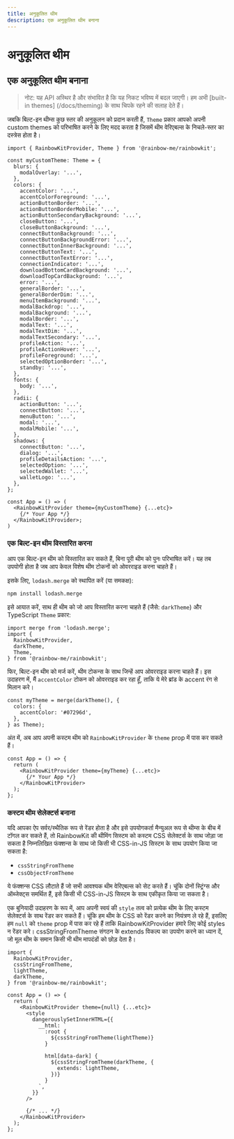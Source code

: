 ```yaml
---
title: अनुकूलित थीम
description: एक अनुकूलित थीम बनाना
---
```


# अनुकूलित थीम

## एक अनुकूलित थीम बनाना

> नोट: यह API अस्थिर है और संभावित
> है कि यह निकट भविष्य में बदल जाएगी। हम
> अभी [built-in themes] \(/docs/theming) के साथ चिपके रहने की सलाह देते हैं।

जबकि बिल्ट-इन थीम्स कुछ स्तर की अनुकूलन को प्रदान करती हैं, `Theme` प्रकार आपको अपनी custom themes को परिभाषित करने के लिए मदद करता है जिसमें थीम वेरिएबल्स के निचले-स्तर का दस्त्रेस होता है।

```tsx
import { RainbowKitProvider, Theme } from '@rainbow-me/rainbowkit';

const myCustomTheme: Theme = {
  blurs: {
    modalOverlay: '...',
  },
  colors: {
    accentColor: '...',
    accentColorForeground: '...',
    actionButtonBorder: '...',
    actionButtonBorderMobile: '...',
    actionButtonSecondaryBackground: '...',
    closeButton: '...',
    closeButtonBackground: '...',
    connectButtonBackground: '...',
    connectButtonBackgroundError: '...',
    connectButtonInnerBackground: '...',
    connectButtonText: '...',
    connectButtonTextError: '...',
    connectionIndicator: '...',
    downloadBottomCardBackground: '...',
    downloadTopCardBackground: '...',
    error: '...',
    generalBorder: '...',
    generalBorderDim: '...',
    menuItemBackground: '...',
    modalBackdrop: '...',
    modalBackground: '...',
    modalBorder: '...',
    modalText: '...',
    modalTextDim: '...',
    modalTextSecondary: '...',
    profileAction: '...',
    profileActionHover: '...',
    profileForeground: '...',
    selectedOptionBorder: '...',
    standby: '...',
  },
  fonts: {
    body: '...',
  },
  radii: {
    actionButton: '...',
    connectButton: '...',
    menuButton: '...',
    modal: '...',
    modalMobile: '...',
  },
  shadows: {
    connectButton: '...',
    dialog: '...',
    profileDetailsAction: '...',
    selectedOption: '...',
    selectedWallet: '...',
    walletLogo: '...',
  },
};

const App = () => (
  <RainbowKitProvider theme={myCustomTheme} {...etc}>
    {/* Your App */}
  </RainbowKitProvider>;
)
```

### एक बिल्ट-इन थीम विस्तारित करना

आप एक बिल्ट-इन थीम को विस्तारित कर सकते हैं, बिना पूरी थीम को पुनः परिभाषित करें। यह तब उपयोगी होता है जब आप केवल विशेष थीम टोकनों को ओवरराइड करना चाहते हैं।

इसके लिए, `lodash.merge` को स्थापित करें (या समकक्ष):

```bash
npm install lodash.merge
```

इसे आयात करें, साथ ही थीम को जो आप विस्तारित करना चाहते हैं (जैसे: `darkTheme`) और TypeScript `Theme` प्रकार:

```tsx
import merge from 'lodash.merge';
import {
  RainbowKitProvider,
  darkTheme,
  Theme,
} from '@rainbow-me/rainbowkit';
```

फिर, बिल्ट-इन थीम को मर्ज करें, थीम टोकन्स के साथ जिन्हें आप ओवरराइड करना चाहते हैं। इस उदाहरण में, मैं `accentColor` टोकन को ओवरराइड कर रहा हूँ, ताकि ये मेरे ब्रांड के accent रंग से मिलान करे।

```tsx
const myTheme = merge(darkTheme(), {
  colors: {
    accentColor: '#07296d',
  },
} as Theme);
```

अंत में, अब आप अपनी कस्टम थीम को `RainbowKitProvider` के `theme` prop में पास कर सकते हैं।

```tsx
const App = () => {
  return (
    <RainbowKitProvider theme={myTheme} {...etc}>
      {/* Your App */}
    </RainbowKitProvider>
  );
};
```

### कस्टम थीम सेलेक्टर्स बनाना

यदि आपका ऐप सर्वर/स्थैतिक रूप से रेंडर होता है और इसे उपयोगकर्ता मैन्युअल रूप से थीम्स के बीच में टॉगल कर सकते हैं, तो RainbowKit की थीमिंग सिस्टम को कस्टम CSS सेलेक्टर्स के साथ जोड़ा जा सकता है निम्नलिखित फंक्शन्स के साथ जो किसी भी CSS-in-JS सिस्टम के साथ उपयोग किया जा सकता है:

- `cssStringFromTheme`
- `cssObjectFromTheme`

ये फंक्शन्स CSS लौटाते हैं जो सभी आवश्यक थीम वेरिएबल्स को सेट करते हैं। चूंकि दोनों स्ट्रिंग्स और ऑब्जेक्ट्स समर्थित हैं, इसे किसी भी CSS-in-JS सिस्टम के साथ एकीकृत किया जा सकता है।

एक बुनियादी उदाहरण के रूप में, आप अपनी स्वयं की `style` तत्व को प्रत्येक थीम के लिए कस्टम सेलेक्टर्स के साथ रेंडर कर सकते हैं। चूंकि हम थीम के CSS को रेंडर करने का नियंत्रण ले रहे हैं, इसलिए हम `null` को `theme` prop में पास कर रहे हैं ताकि RainbowKitProvider हमारे लिए कोई styles न रेंडर करे। cssStringFromTheme संगठन के extends विकल्प का उपयोग करने का ध्यान दें, जो मूल थीम के समान किसी भी थीम मापदंडों को छोड़ देता है।

```tsx
import {
  RainbowKitProvider,
  cssStringFromTheme,
  lightTheme,
  darkTheme,
} from '@rainbow-me/rainbowkit';

const App = () => {
  return (
    <RainbowKitProvider theme={null} {...etc}>
      <style
        dangerouslySetInnerHTML={{
          __html: `
            :root {
              ${cssStringFromTheme(lightTheme)}
            }

            html[data-dark] {
              ${cssStringFromTheme(darkTheme, {
                extends: lightTheme,
              })}
            }
          `,
        }}
      />

      {/* ... */}
    </RainbowKitProvider>
  );
};
```
